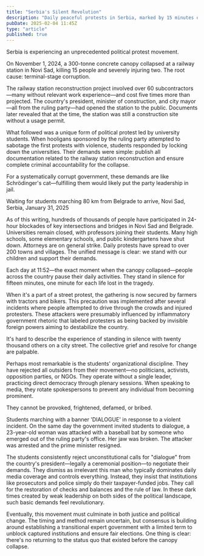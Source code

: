 ```yaml
---
title: "Serbia's Silent Revolution"
description: "Daily peaceful protests in Serbia, marked by 15 minutes of silence at 11:52, demonstrate an unwavering call for institutional reform and the rule of law following a tragic school shooting"
pubDate: 2025-02-04 11:45Z
type: "article"
published: true
---
```



Serbia is experiencing an unprecedented political protest movement.

On November 1, 2024, a 300-tonne concrete canopy collapsed at a railway station in Novi Sad, killing 15 people and severely injuring two. The root cause: terminal-stage corruption.

The railway station reconstruction project involved over 60 subcontractors—many without relevant work experience—and cost five times more than projected. The country's president, minister of construction, and city mayor—all from the ruling party—had opened the station to the public. Documents later revealed that at the time, the station was still a construction site without a usage permit.

What followed was a unique form of political protest led by university students. When hooligans sponsored by the ruling party attempted to sabotage the first protests with violence, students responded by locking down the universities. Their demands were simple: publish all documentation related to the railway station reconstruction and ensure complete criminal accountability for the collapse.

For a systematically corrupt government, these demands are like Schrödinger's cat—fulfilling them would likely put the party leadership in jail.

<ImageLightbox
  image={protestImage}
  alt="Waiting for students marching 80km from Belgrade to arrive, Novi Sad, Serbia, January 31, 2025"
/>
<p class="text-sm text-center -mt-2">Waiting for students marching 80 km from Belgrade to arrive, Novi Sad, Serbia, January 31, 2025</p>

As of this writing, hundreds of thousands of people have participated in 24-hour blockades of key intersections and bridges in Novi Sad and Belgrade. Universities remain closed, with professors joining their students. Many high schools, some elementary schools, and public kindergartens have shut down. Attorneys are on general strike. Daily protests have spread to over 200 towns and villages. The unified message is clear: we stand with our children and support their demands.

Each day at 11:52—the exact moment when the canopy collapsed—people across the country pause their daily activities. They stand in silence for fifteen minutes, one minute for each life lost in the tragedy.

When it's a part of a street protest, the gathering is now secured by farmers with tractors and bikers. This precaution was implemented after several incidents where people attempted to drive through the crowds and injured protesters. These attackers were presumably influenced by inflammatory government rhetoric that labeled protesters as being backed by invisible foreign powers aiming to destabilize the country.

It's hard to describe the experience of standing in silence with twenty thousand others on a city street. The collective grief and resolve for change are palpable.

Perhaps most remarkable is the students' organizational discipline. They have rejected all outsiders from their movement—no politicians, activists, opposition parties, or NGOs. They operate without a single leader, practicing direct democracy through plenary sessions. When speaking to media, they rotate spokespersons to prevent any individual from becoming prominent.

They cannot be provoked, frightened, defamed, or bribed.

<ImageLightbox
  image={dialogImage}
  alt="Students in Novi Sad, Serbia, marching with a banner 'DIALOGUE'"
/>
<p class="text-sm text-center -mt-2">Students marching with a banner 'DIALOGUE' in response to a violent incident. On the same day the government invited students to dialogue, a 23-year-old woman was attacked with a baseball bat by someone who emerged out of the ruling party's office. Her jaw was broken. The attacker was arrested and the prime minister resigned.</p>

The students consistently reject unconstitutional calls for "dialogue" from the country's president—legally a ceremonial position—to negotiate their demands. They dismiss as irrelevant this man who typically dominates daily media coverage and controls everything. Instead, they insist that institutions like prosecutors and police simply do their taxpayer-funded jobs. They call for the restoration of checks and balances and the rule of law. In these dark times created by weak leadership on both sides of the political landscape, such basic demands feel revolutionary.

Eventually, this movement must culminate in both justice and political change. The timing and method remain uncertain, but consensus is building around establishing a transitional expert government with a limited term to unblock captured institutions and ensure fair elections. One thing is clear: there's no returning to the status quo that existed before the canopy collapse.